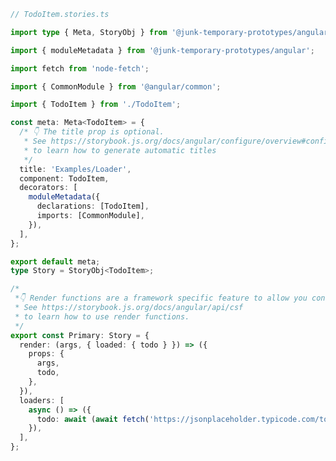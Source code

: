 ```ts
// TodoItem.stories.ts

import type { Meta, StoryObj } from '@junk-temporary-prototypes/angular';

import { moduleMetadata } from '@junk-temporary-prototypes/angular';

import fetch from 'node-fetch';

import { CommonModule } from '@angular/common';

import { TodoItem } from './TodoItem';

const meta: Meta<TodoItem> = {
  /* 👇 The title prop is optional.
   * See https://storybook.js.org/docs/angular/configure/overview#configure-story-loading
   * to learn how to generate automatic titles
   */
  title: 'Examples/Loader',
  component: TodoItem,
  decorators: [
    moduleMetadata({
      declarations: [TodoItem],
      imports: [CommonModule],
    }),
  ],
};

export default meta;
type Story = StoryObj<TodoItem>;

/*
 *👇 Render functions are a framework specific feature to allow you control on how the component renders.
 * See https://storybook.js.org/docs/angular/api/csf
 * to learn how to use render functions.
 */
export const Primary: Story = {
  render: (args, { loaded: { todo } }) => ({
    props: {
      args,
      todo,
    },
  }),
  loaders: [
    async () => ({
      todo: await (await fetch('https://jsonplaceholder.typicode.com/todos/1')).json(),
    }),
  ],
};
```
